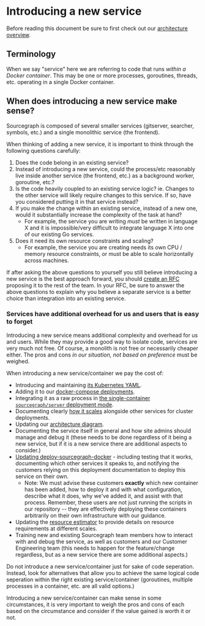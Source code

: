 # Introducing a new service

Before reading this document be sure to first check out our [architecture overview](https://docs.sourcegraph.com/dev/background-information/architecture).

## Terminology

When we say "service" here we are referring to code that runs _within a Docker container_. This may be one or more processes, goroutines, threads, etc. operating in a single Docker container.

## When does introducing a new service make sense?

Sourcegraph is composed of several smaller services (gitserver, searcher, symbols, etc.) and a single monolithic service (the frontend).

When thinking of adding a new service, it is important to think through the following questions carefully:

1. Does the code belong in an existing service?
2. Instead of introducing a new service, could the process/etc reasonably live inside another service (the frontend, etc.) as a background worker, goroutine, etc.?
3. Is the code heavily coupled to an existing service logic? ie. Changes to the other service will likely require changes to this service. If so, have you considered putting it in that service instead?
4. If you make the change within an existing service, instead of a new one, would it substantially increase the complexity of the task at hand?
    - For example, the service you are writing _must_ be written in language X and it is impossible/very difficult to integrate language X into one of our existing Go services.
5. Does it need its own resource constraints and scaling?
   - For example, the service you are creating needs its own CPU / memory resource constraints, or must be able to scale horizontally across machines.

If after asking the above questions to yourself you still believe introducing a new service is the best approach forward, you should [create an RFC](https://handbook.sourcegraph.com/communication/rfcs) proposing it to the rest of the team. In your RFC, be sure to answer the above questions to explain why you believe a separate service is a better choice than integration into an existing service.

### Services have additional overhead for us and users that is easy to forget

Introducing a new service means additional complexity and overhead for us and users. While they may provide a good way to isolate code, services are very much not free. Of course, a monolith is not free or necessarily cheaper either. The pros and cons _in our situation, not based on preference_ must be weighed.

When introducing a new service/container we pay the cost of:

- Introducing and maintaining [its Kubernetes YAML](https://github.com/sourcegraph/deploy-sourcegraph/tree/master/base).
- Adding it to our [docker-compose deployments](https://github.com/sourcegraph/deploy-sourcegraph-docker/pull/38).
- Integrating it as a raw process in [the single-container `sourcegraph/server` deployment mode](https://github.com/sourcegraph/sourcegraph/tree/main/cmd/server).
- Documenting clearly [how it scales](https://docs.sourcegraph.com/admin/install/kubernetes/scale) alongside other services for cluster deployments.
- Updating our [architecture diagram](https://docs.sourcegraph.com/dev/background-information/architecture).
- Documenting the service itself in general and how site admins should manage and debug it (these needs to be done regardless of it being a new service, but if it is a new service there are additional aspects to consider.)
- [Updating deploy-sourcegraph-docker](https://github.com/sourcegraph/deploy-sourcegraph-docker) - including testing that it works, documenting which other services it speaks to, and notifying the customers relying on this deployment documentation to deploy this service on their own.
  - Note: We must advise these customers **exactly** which new container has been added, how to deploy it and with what configuration, describe what it does, why we've added it, and assist with that process. Remember, these users are not just running the scripts in our repository -- they are effectively deploying these containers arbitrarily on their own infrastructure with our guidance.
 - Updating the [resource estimator](https://docs.sourcegraph.com/admin/install/resource_estimator) to provide details on resource requirements at different scales.
 - Training new and existing Sourcegraph team members how to interact with and debug the service, as well as customers and our Customer Engineering team (this needs to happen for the feature/change regardless, but as a new service there are some additional aspects.)

Do not introduce a new service/container just for sake of code seperation. Instead, look for alternatives that allow you to achieve the same logical code seperation within the right existing service/container (goroutines, multiple processes in a container, etc. are all valid options.)

Introducing a new service/container can make sense in some circumstances, it is very important to weigh the pros and cons of each based on the circumstance and consider if the value gained is worth it or not.
